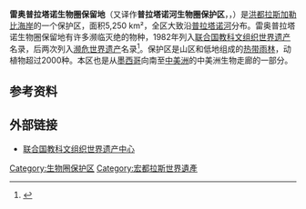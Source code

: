 {{Infobox protected area
| name = 雷奥普拉塔诺生物圈保护区
| iucn_category = II
| photo = 
| photo_alt =
| photo_caption =
| photo_width =
| map = Honduras
| map_alt =
| map_caption =保护区在洪都拉斯的位置
| map_width =
| location = 洪都拉斯东北
| nearest_city = 帕拉舍斯
| lat_d = 15
| lat_m = 44
| lat_s = 40
| lat_NS = N
| long_d = 84
| long_m = 40
| long_s = 30
| long_EW = W
| coords_ref =
| region =
| area = 1,300,000 acres (5,250 km²)
| established = 1982
| visitation_num =
| visitation_year =
| governing_body = 洪都拉斯国家林业局保护区和野生动物部
| world_heritage_site = 1982年
| url =| embedded1 = {{Infobox UNESCO World Heritage Site
| child         = yes
| criteria      = {{UNESCO WHS type|(vii), (viii), (ix), (x)}}(vii), (viii), (ix), (x)
| ID            = 196
| year          = 1982
| danger        = 1996–2007；2011年至今
| area          = {{convert|350,000|ha|sqmi|abbr=on}}
| buffer_zone   = {{convert|150,000|ha|sqmi|abbr=on}}
| locmapin      = Honduras
| map_caption   =
}}
}}
'''雷奥普拉塔诺生物圈保留地'''（又译作'''普拉塔诺河生物圈保护区'''，{{lang-es|Reserva de la biosfera de Río Plátano}}，{{lang-en|Río Plátano Biosphere Reserve}}）是[[洪都拉斯|洪都拉斯]][[加勒比海|加勒比海岸]]的一个保护区，面积5,250 km²，全区大致沿[[普拉塔诺河|普拉塔诺河]]分布。雷奥普拉塔诺生物圈保留地有许多濒临灭绝的物种，1982年列入[[联合国教科文组织|联合国教科文组织]][[世界遗产|世界遗产]]名录，后两次列入[[濒危世界遗产|濒危世界遗产]]名录<ref name="UNESCO763">{{cite web
|url=http://whc.unesco.org/en/news/763
|title=World Heritage Committee puts Río Plátano Biosphere Reserve on Danger List at the request of Honduras
|accessdate=2011-06-24
|publisher=UNESCO
|archive-date=2012-07-02
|archive-url=https://www.webcitation.org/68qzachsQ?url=http://whc.unesco.org/en/news/763
|dead-url=no
}}</ref>。保护区是山区和低地组成的[[热带雨林|热带雨林]]，动植物超过2000种。本区也是从[[墨西哥|墨西哥]]向南至[[中美洲|中美洲]]的中美洲生物走廊的一部分。

==参考资料==
{{reflist}}

==外部链接==
* [http://whc.unesco.org/en/list/196 联合国教科文组织世界遗产中心] {{Wayback|url=http://whc.unesco.org/en/list/196 |date=20181224225855 }}

{{宏都拉斯世界遺產}}

{{DEFAULTSORT:Río Plátano}}
[[Category:生物圈保护区|Category:生物圈保护区]]
[[Category:宏都拉斯世界遺產|Category:宏都拉斯世界遺產]]